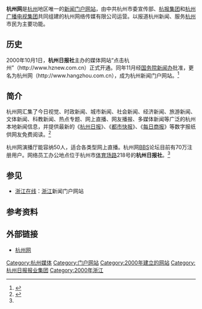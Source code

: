 '''杭州网'''是[[杭州|杭州]]地区唯一的[[新闻|新闻]][[门户网站|门户网站]]，由中共杭州市委宣传部、[[杭报集团|杭报集团]]和[[杭州广播电视集团|杭州广播电视集团]]共同组建的杭州网络传媒有限公司运营。以报道杭州新闻、服务[[杭州|杭州]]市民为主要功能。

== 历史 ==
2000年10月1日，'''杭州日报社'''主办的媒体网站“点击杭州”（http://www.hznew.com.cn）正式开通。同年11月经[[国务院新闻办|国务院新闻办]]批准，更名为杭州网（http://www.hangzhou.com.cn），成为杭州新闻门户网站。<ref>{{cite web |url=http://www.hbjt.com.cn/intro/C001005_4.html |language= |title=1955年至2000年大事记 |publisher=杭报集团 |date= |accessdate=2013年9月 |deadurl=yes|archiveurl=https://web.archive.org/web/20130921152807/http://www.hbjt.com.cn/intro/C001005_4.html |archivedate=2013-09-21 }}</ref>

== 简介 ==
杭州网汇集了今日视觉、时政新闻、城市新闻、社会新闻、经济新闻、旅游新闻、文体新闻、科教新闻、热点专题、网上直播、网友播报、多媒体新闻等广泛的杭州本地新闻信息，并提供最新的《[[杭州日报|杭州日报]]》、《[[都市快报|都市快报]]》、《[[每日商报|每日商报]]》等数字报纸供网友免费阅读。<ref name="简介">{{cite web |url=http://www.hangzhou.com.cn/intro/index.htm |language= |title=网站简介 |publisher=杭州网 |date= |accessdate=2013年9月 |archive-date=2021-12-07 |archive-url=https://web.archive.org/web/20211207020213/https://www.hangzhou.com.cn/intro/index.htm |dead-url=no }}</ref>

杭州网演播厅能容纳50人，适合各类型网上直播。杭州网[[BBS|BBS]]论坛目前有70万注册用户。网络员工办公地点位于杭州市[[体育场路|体育场路]]218号的'''杭州日报社'''。<ref name="简介"/>

== 参见 ==
*[[浙江在线|浙江在线]]：[[浙江|浙江]]新闻门户网站

== 参考资料 ==
{{reflist}}

== 外部链接 ==
*[http://www.hangzhou.com.cn/ 杭州网] {{Wayback|url=http://www.hangzhou.com.cn/ |date=20110224113016 }}

{{杭州市}}
[[Category:杭州媒体|Category:杭州媒体]]
[[Category:门户网站|Category:门户网站]]
[[Category:2000年建立的网站|Category:2000年建立的网站]]
[[Category:杭州日报报业集团|Category:杭州日报报业集团]]
[[Category:2000年浙江|Category:2000年浙江]]